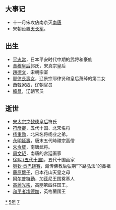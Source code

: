 {{yearTOC|975|于阗'''[[天尊|天尊]]九年'''；辽'''[[保寧|保寧]]七年'''；北汉'''[[广运_(刘继元)|广运]]二年'''；北宋（吴越）'''[[开宝|开宝]]八年'''；南唐乙亥年（无年号，干支纪年）；大理'''[[明政_(段素順)|明政]]七年'''；越南'''[[太平_(丁部領)|太平]]六年'''；日本'''[[天延|天延]]三年'''}}

== 大事记 ==
*十一月宋攻佔南京灭[[南唐|南唐]]
*宋朝设置[[天长军|天长军]]。
== 出生 ==
* [[平忠常|平忠常]]，日本平安时代中期的武将和豪族
* [[章穆皇后|章穆皇后]]郭氏，宋真宗皇后
* [[趙德文|趙德文]]，宋朝宗室
* [[耶律長壽女|耶律長壽女]]，辽景宗耶律贤和皇后萧绰的第二女
* [[蕭韓家奴_(休堅)|蕭韓家奴]]，辽朝官员
* [[韓昌|韓昌]]，辽朝官员

== 逝世 ==
* [[宋太宗|宋太宗]]之[[懿德皇后|懿德皇后]]符氏
* [[符彥卿|符彥卿]]，五代十国、北宋名将
* [[杨重勋|杨重勋]]，北宋名将杨业之弟。
* [[永明延壽|永明延壽]]，唐末五代時禪宗高僧
* [[朱令赟|朱令赟]]，南唐武将。
* [[周文矩|周文矩]]，南唐的宫廷画家
* [[徐熙_(五代十国)|徐熙 (五代十国)]]，五代十国画家
* [[喇钦·贡巴饶赛|喇钦·贡巴饶赛]]，藏传佛教后弘期“下路弘法”的鼻祖
* [[藤原懷子|藤原懷子]]，日本花山天皇之母
* [[阿尔普特勤|阿尔普特勤]]，加茲尼王国奠基人
* [[高麗光宗|高麗光宗]]，高丽第四任国王。
* [[和平者埃德加|和平者埃德加]]，英格蘭國王
{{Wikisource year mention}}

[[Category:975年|*]]
[[Category:970年代|5年]]
[[Category:10世纪各年|7]]